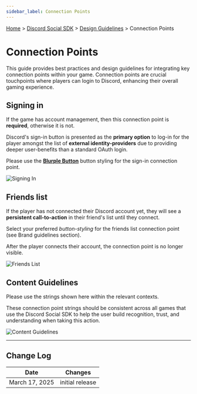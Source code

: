 ```yaml
---
sidebar_label: Connection Points
---
```


[Home](/docs/intro) > [Discord Social SDK](/docs/discord-social-sdk/overview) > [Design Guidelines](/docs/discord-social-sdk/design-guidelines) > Connection Points

# Connection Points

This guide provides best practices and design guidelines for integrating key connection points within your game. Connection points are crucial touchpoints where players can login to Discord, enhancing their overall gaming experience.

## Signing in

If the game has account management, then this connection point is **required**, otherwise it is not.

Discord's sign-in button is presented as the **primary option** to log-in for the player amongst the list of **external identity-providers** due to providing deeper user-benefits than a standard OAuth login.

Please use the [**Blurple Button**](/docs/discord-social-sdk/design-guidelines_BRANDING_GUIDELINES/buttons) button styling for the sign-in connection point.

![Signing In](images/social-sdk/design-guidelines/ConnectionPoints-03.png)

## Friends list

If the player has not connected their Discord account yet, they will see a **persistent call-to-action** in their friend's list until they connect.

Select your preferred _button-styling_ for the friends list connection point (see Brand guidelines section).

After the player connects their account, the connection point is no longer visible.

![Friends List](images/social-sdk/design-guidelines/ConnectionPoints-04.png)

## Content Guidelines

Please use the strings shown here within the relevant contexts. 

These connection point strings should be consistent across all games that use the Discord Social SDK to help the user build recognition, trust, and understanding when taking this action.

![Content Guidelines](images/social-sdk/design-guidelines/ConnectionPoints-05.png)

---

## Change Log

| Date           | Changes         |
|----------------|-----------------|
| March 17, 2025 | initial release |
